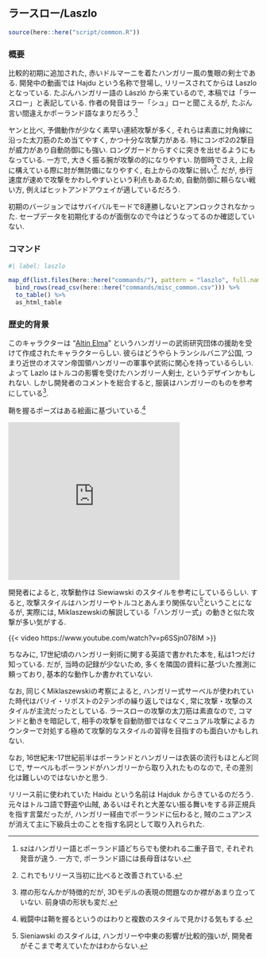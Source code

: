## ラースロー/Laszlo {#sec-Laszlo}

```r
source(here::here("script/common.R"))
```

### 概要 {-}

比較的初期に追加された, 赤いドルマーニを着たハンガリー風の隻眼の剣士である. 開発中の動画では Hajdu という名称で登場し, リリースされてからは Laszlo となっている. たぶんハンガリー語の László から来ているので, 本稿では「ラースロー」と表記している. 作者の発音はラー「シュ」ローと聞こえるが, たぶん言い間違えかポーランド語なまりだろう.^[szはハンガリー語とポーランド語どちらでも使われる二重子音で, それぞれ発音が違う. 一方で, ポーランド語には長母音はない.]

ヤンと比べ, 予備動作が少なく素早い連続攻撃が多く, それらは素直に対角線に沿った太刀筋のため当てやすく, かつ十分な攻撃力がある. 特にコンボ2の2撃目が威力があり自動防御にも強い. ロングガードからすぐに突きを出せるようにもなっている.  一方で, 大きく振る腕が攻撃の的になりやすい. 防御時でさえ, 上段に構えている際に肘が無防備になりやすく, 右上からの攻撃に弱い^[これでもリリース当初に比べると改善されている.]. だが, 歩行速度が速めで攻撃をかわしやすいという利点もあるため, 自動防御に頼らない戦い方, 例えばヒットアンドアウェイが適しているだろう.

初期のバージョンではサバイバルモードで8連勝しないとアンロックされなかった. セーブデータを初期化するのが面倒なので今はどうなってるのか確認していない. 


### コマンド {-}

```r
#| label: laszlo

map_df(list.files(here::here("commands/"), pattern = "laszlo", full.names = T), read_csv) %>%
  bind_rows(read_csv(here::here("commands/misc_common.csv"))) %>%
  to_table() %>%
  as_html_table
```

### 歴史的背景 {-}

このキャラクターは “[Altin Elma](https://www.facebook.com/AltinElmaEgyesulet/)” というハンガリーの武術研究団体の援助を受けて作成されたキャラクターらしい. 彼らはどうやらトランシルバニア公国, つまり近世のオスマン帝国領ハンガリーの軍事や武術に関心を持っているらしい. よって Lazlo はトルコの影響を受けたハンガリー人剣士, というデザインかもしれない. しかし開発者のコメントを総合すると, 服装はハンガリーのものを参考にしている^[襟の形なんかが特徴的だが, 3Dモデルの表現の問題なのか襟があまり立っていない. 前身頃の形状も変だ.]. 

鞘を握るポーズはある絵画に基づいている.^[戦闘中は鞘を握るというのはわりと複数のスタイルで見かける気もする.]

<iframe src="https://assets.pinterest.com/ext/embed.html?id=1144125480307893411" height="318" width="345" frameborder="0" scrolling="no" ></iframe>

開発者によると, 攻撃動作は Siewiawski のスタイルを参考にしているらしい. すると, 攻撃スタイルはハンガリーやトルコとあんまり関係ない^[Sieniawski のスタイルは, ハンガリーや中東の影響が比較的強いが, 開発者がそこまで考えていたかはわからない.]ということになるが, 実際には, Miklaszewskiの解説している「ハンガリー式」の動きと似た攻撃が多い気がする.

{{< video https://www.youtube.com/watch?v=p6SSjn078lM >}}

ちなみに, 17世紀頃のハンガリー剣術に関する英語で書かれた本を, 私は1つだけ知っている. だが, 当時の記録が少ないため, 多くを隣国の資料に基づいた推測に頼っており, 基本的な動作しか書かれていない.

なお, 同じくMiklaszewskiの考察によると, ハンガリー式サーベルが使われていた時代はパリイ・リポストの2テンポの繰り返しではなく, 常に攻撃・攻撃のスタイルが主流だったとしている. ラースローの攻撃の太刀筋は素直なので, コマンドと動きを暗記して, 相手の攻撃を自動防御ではなくマニュアル攻撃によるカウンターで対処する極めて攻撃的なスタイルの習得を目指すのも面白いかもしれない.

なお, 16世紀末-17世紀前半はポーランドとハンガリーは衣装の流行もほとんど同じで, サーベルもポーランドがハンガリーから取り入れたものなので, その差別化は難しいのではないかと思う.

リリース前に使われていた Haidu という名前は Hajduk からきているのだろう. 元々はトルコ語で野盗や山賊, あるいはそれと大差ない振る舞いをする非正規兵を指す言葉だったが, ハンガリー経由でポーランドに伝わると, 賊のニュアンスが消えて主に下級兵士のことを指す名詞として取り入れられた.
